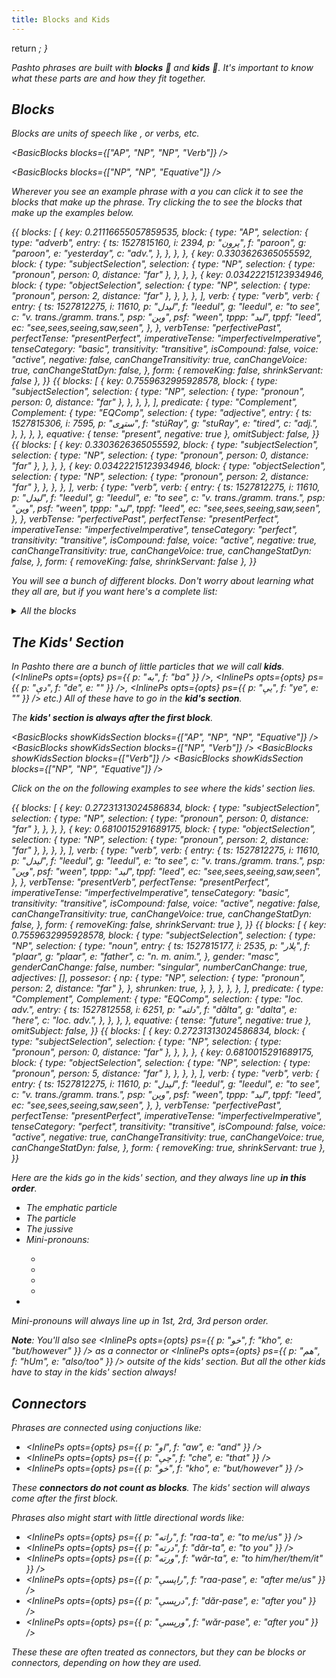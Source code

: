 ```yaml
---
title: Blocks and Kids
---
```



  return <i className="mx-1 fas fa-cubes" />;
}

Pashto phrases are built with **blocks** 🧱 and **kids** 👶. It's important to know what these parts are and how they fit together.

## Blocks

Blocks are units of speech like <NP text="NPs" />, <AP text="APs" /> or verbs, etc.

<BasicBlocks blocks={["AP", "NP", "NP", "Verb"]} />

<BasicBlocks blocks={["NP", "NP", "Equative"]} />

Wherever you see an example phrase with a <BlocksIcon /> you can click it to see the blocks that make up the phrase. Try clicking the <BlocksIcon /> to see the blocks that make up the examples below.

<EditableVPEx opts={opts} noEdit>
  {{
    blocks: [
      {
        key: 0.21116655057859535,
        block: {
          type: "AP",
          selection: {
            type: "adverb",
            entry: {
              ts: 1527815160,
              i: 2394,
              p: "پرون",
              f: "paroon",
              g: "paroon",
              e: "yesterday",
              c: "adv.",
            },
          },
        },
      },
      {
        key: 0.3303626365055592,
        block: {
          type: "subjectSelection",
          selection: {
            type: "NP",
            selection: { type: "pronoun", person: 0, distance: "far" },
          },
        },
      },
      {
        key: 0.03422215123934946,
        block: {
          type: "objectSelection",
          selection: {
            type: "NP",
            selection: { type: "pronoun", person: 2, distance: "far" },
          },
        },
      },
    ],
    verb: {
      type: "verb",
      verb: {
        entry: {
          ts: 1527812275,
          i: 11610,
          p: "لیدل",
          f: "leedul",
          g: "leedul",
          e: "to see",
          c: "v. trans./gramm. trans.",
          psp: "وین",
          psf: "ween",
          tppp: "لید",
          tppf: "leed",
          ec: "see,sees,seeing,saw,seen",
        },
      },
      verbTense: "perfectivePast",
      perfectTense: "presentPerfect",
      imperativeTense: "imperfectiveImperative",
      tenseCategory: "basic",
      transitivity: "transitive",
      isCompound: false,
      voice: "active",
      negative: false,
      canChangeTransitivity: true,
      canChangeVoice: true,
      canChangeStatDyn: false,
    },
    form: { removeKing: false, shrinkServant: false },
  }}
</EditableVPEx>

<EditableEPEx opts={opts} noEdit hideOmitSubject>
  {{
    blocks: [
      {
        key: 0.7559632995928578,
        block: {
          type: "subjectSelection",
          selection: {
            type: "NP",
            selection: { type: "pronoun", person: 0, distance: "far" },
          },
        },
      },
    ],
    predicate: {
      type: "Complement",
      Complement: {
        type: "EQComp",
        selection: {
          type: "adjective",
          entry: {
            ts: 1527815306,
            i: 7595,
            p: "ستړی",
            f: "stúRay",
            g: "stuRay",
            e: "tired",
            c: "adj.",
          },
        },
      },
    },
    equative: { tense: "present", negative: true },
    omitSubject: false,
  }}
</EditableEPEx>

<EditableVPEx opts={opts} noEdit>
  {{
    blocks: [
      {
        key: 0.3303626365055592,
        block: {
          type: "subjectSelection",
          selection: {
            type: "NP",
            selection: { type: "pronoun", person: 0, distance: "far" },
          },
        },
      },
      {
        key: 0.03422215123934946,
        block: {
          type: "objectSelection",
          selection: {
            type: "NP",
            selection: { type: "pronoun", person: 2, distance: "far" },
          },
        },
      },
    ],
    verb: {
      type: "verb",
      verb: {
        entry: {
          ts: 1527812275,
          i: 11610,
          p: "لیدل",
          f: "leedul",
          g: "leedul",
          e: "to see",
          c: "v. trans./gramm. trans.",
          psp: "وین",
          psf: "ween",
          tppp: "لید",
          tppf: "leed",
          ec: "see,sees,seeing,saw,seen",
        },
      },
      verbTense: "perfectivePast",
      perfectTense: "presentPerfect",
      imperativeTense: "imperfectiveImperative",
      tenseCategory: "perfect",
      transitivity: "transitive",
      isCompound: false,
      voice: "active",
      negative: true,
      canChangeTransitivity: true,
      canChangeVoice: true,
      canChangeStatDyn: false,
    },
    form: { removeKing: false, shrinkServant: false },
  }}
</EditableVPEx>

You will see a bunch of different blocks. Don't worry about learning what they all are, but if you want here's a complete list:

<details>
  <summary>All the blocks</summary>
  <ul>
    <li>
      <NP />
    </li>
    <li>
      <AP />
    </li>
    <li>
      <Complement text="Complement" />
    </li>
    <li>Verb</li>
    <li>
      The perfective head of a Verb (a perfective prefix like{" "}
      <InlinePs opts={opts} ps={{ p: "و", f: "oo", e: "" }} />)
    </li>
    <li>Equative</li>
    <li>Past Participle (in a perfect verb)</li>
    <li>
      The negative <InlinePs opts={opts} ps={{ p: "نه", f: "nú", e: "not" }} />{" "}
      or <InlinePs opts={opts} ps={{ p: "مه", f: "mú", e: "don't" }} />
    </li>
    <li>
      The ability auxilary verb (ie. the{" "}
      <InlinePs opts={opts} ps={{ p: "شي", f: "shee" }} /> in{" "}
      <InlinePs opts={opts} ps={{ p: "کولی شي", f: "shee" }} />)
    </li>
  </ul>
</details>

## The Kids' Section

In Pashto there are a bunch of little particles that we will call **kids**. (<InlinePs opts={opts} ps={{ p: "به", f: "ba" }} />, <InlinePs opts={opts} ps={{ p: "دې", f: "de", e: "" }} />, <InlinePs opts={opts} ps={{ p: "یې", f: "ye", e: "" }} /> etc.) All of these have to go in the **kid's section**.

The **kids' section is always after the first block**.

<BasicBlocks showKidsSection blocks={["AP", "NP", "NP", "Equative"]} />
<BasicBlocks showKidsSection blocks={["NP", "Verb"]} />
<BasicBlocks showKidsSection blocks={["Verb"]} />
<BasicBlocks showKidsSection blocks={["NP", "NP", "Equative"]} />

Click on the <BlocksIcon /> on the following examples to see where the kids' section lies.

<EditableVPEx opts={opts} noEdit>
  {{
    blocks: [
      {
        key: 0.27231313024586834,
        block: {
          type: "subjectSelection",
          selection: {
            type: "NP",
            selection: { type: "pronoun", person: 0, distance: "far" },
          },
        },
      },
      {
        key: 0.6810015291689175,
        block: {
          type: "objectSelection",
          selection: {
            type: "NP",
            selection: { type: "pronoun", person: 2, distance: "far" },
          },
        },
      },
    ],
    verb: {
      type: "verb",
      verb: {
        entry: {
          ts: 1527812275,
          i: 11610,
          p: "لیدل",
          f: "leedul",
          g: "leedul",
          e: "to see",
          c: "v. trans./gramm. trans.",
          psp: "وین",
          psf: "ween",
          tppp: "لید",
          tppf: "leed",
          ec: "see,sees,seeing,saw,seen",
        },
      },
      verbTense: "presentVerb",
      perfectTense: "presentPerfect",
      imperativeTense: "imperfectiveImperative",
      tenseCategory: "basic",
      transitivity: "transitive",
      isCompound: false,
      voice: "active",
      negative: false,
      canChangeTransitivity: true,
      canChangeVoice: true,
      canChangeStatDyn: false,
    },
    form: { removeKing: false, shrinkServant: true },
  }}
</EditableVPEx>

<EditableEPEx opts={opts} hideOmitSubject noEdit>
  {{
    blocks: [
      {
        key: 0.7559632995928578,
        block: {
          type: "subjectSelection",
          selection: {
            type: "NP",
            selection: {
              type: "noun",
              entry: {
                ts: 1527815177,
                i: 2535,
                p: "پلار",
                f: "plaar",
                g: "plaar",
                e: "father",
                c: "n. m. anim.",
              },
              gender: "masc",
              genderCanChange: false,
              number: "singular",
              numberCanChange: true,
              adjectives: [],
              possesor: {
                np: {
                  type: "NP",
                  selection: { type: "pronoun", person: 2, distance: "far" },
                },
                shrunken: true,
              },
            },
          },
        },
      },
    ],
    predicate: {
      type: "Complement",
      Complement: {
        type: "EQComp",
        selection: {
          type: "loc. adv.",
          entry: {
            ts: 1527812558,
            i: 6251,
            p: "دلته",
            f: "dălta",
            g: "dalta",
            e: "here",
            c: "loc. adv.",
          },
        },
      },
    },
    equative: { tense: "future", negative: true },
    omitSubject: false,
  }}
</EditableEPEx>

<EditableVPEx opts={opts} noEdit>
  {{
    blocks: [
      {
        key: 0.27231313024586834,
        block: {
          type: "subjectSelection",
          selection: {
            type: "NP",
            selection: { type: "pronoun", person: 0, distance: "far" },
          },
        },
      },
      {
        key: 0.6810015291689175,
        block: {
          type: "objectSelection",
          selection: {
            type: "NP",
            selection: { type: "pronoun", person: 5, distance: "far" },
          },
        },
      },
    ],
    verb: {
      type: "verb",
      verb: {
        entry: {
          ts: 1527812275,
          i: 11610,
          p: "لیدل",
          f: "leedul",
          g: "leedul",
          e: "to see",
          c: "v. trans./gramm. trans.",
          psp: "وین",
          psf: "ween",
          tppp: "لید",
          tppf: "leed",
          ec: "see,sees,seeing,saw,seen",
        },
      },
      verbTense: "perfectivePast",
      perfectTense: "presentPerfect",
      imperativeTense: "imperfectiveImperative",
      tenseCategory: "perfect",
      transitivity: "transitive",
      isCompound: false,
      voice: "active",
      negative: true,
      canChangeTransitivity: true,
      canChangeVoice: true,
      canChangeStatDyn: false,
    },
    form: { removeKing: true, shrinkServant: true },
  }}
</EditableVPEx>

Here are the kids go in the kids' section, and they always line up **in this order**.

<ul>
  <li>
    The emphatic <InlinePs opts={opts} ps={{ p: "خو", f: "kho" }} /> particle
  </li>
  <li>
    The <InlinePs opts={opts} ps={{ p: "به", f: "ba" }} /> particle
  </li>
  <li>
    The jussive <InlinePs opts={opts} ps={{ p: "دې", f: "de", e: "may" }} />
  </li>
  <li>
    <Link to="/pronouns/pronouns-mini/">Mini-pronouns</Link>:
  </li>
  <ul>
    <li>
      <InlinePs opts={opts} ps={{ p: "مې", f: "me", e: "1st pers sing" }} />
    </li>
    <li>
      <InlinePs opts={opts} ps={{ p: "دې", f: "de", e: "2nd pers sing" }} />
    </li>
    <li>
      <InlinePs opts={opts} ps={{ p: "مو", f: "mU", e: "1st/2nd pers plur" }} />
    </li>
    <li>
      <InlinePs opts={opts} ps={{ p: "یې", f: "ye", e: "3rd pers" }} />
    </li>
  </ul>
  <li>
    <InlinePs opts={opts} ps={{ p: "هم", f: "hUm", e: "also/too" }} />
  </li>
</ul>

<p>
  <Link to="/pronouns/pronouns-mini/">Mini-pronouns</Link> will always line up
  in 1st, 2rd, 3rd person order.
</p>

**Note**: You'll also see <InlinePs opts={opts} ps={{ p: "خو", f: "kho", e: "but/however" }} /> as a connector or <InlinePs opts={opts} ps={{ p: "هم", f: "hUm", e: "also/too" }} /> _outsite of the kids' section_. But all the other kids have to stay in the kids' section always!

## Connectors

Phrases are connected using conjuctions like:

- <InlinePs opts={opts} ps={{ p: "او", f: "aw", e: "and" }} />
- <InlinePs opts={opts} ps={{ p: "چې", f: "che", e: "that" }} />
- <InlinePs opts={opts} ps={{ p: "خو", f: "kho", e: "but/however" }} />

These **connectors do not count as blocks**. The <Link to="#the-kids-section">kids' section</Link> will always come after the first _block_.

Phrases also might start with little directional words like:

- <InlinePs opts={opts} ps={{ p: "راته", f: "raa-ta", e: "to me/us" }} />
- <InlinePs opts={opts} ps={{ p: "درته", f: "dăr-ta", e: "to you" }} />
- <InlinePs
    opts={opts}
    ps={{ p: "ورته", f: "wăr-ta", e: "to him/her/them/it" }}
  />
- <InlinePs opts={opts} ps={{ p: "راپسې", f: "raa-pase", e: "after me/us" }} />
- <InlinePs opts={opts} ps={{ p: "درپسې", f: "dăr-pase", e: "after you" }} />
- <InlinePs opts={opts} ps={{ p: "ورپسې", f: "wăr-pase", e: "after you" }} />

These these are often treated as connectors, but they can be blocks or connectors, depending on how they are used.
